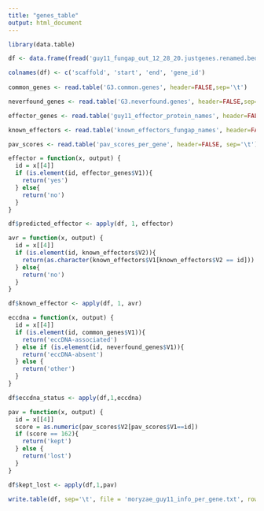 ```yaml
---
title: "genes_table"
output: html_document
---
```


```r
library(data.table)
```

```r

df <- data.frame(fread('guy11_fungap_out_12_28_20.justgenes.renamed.bed'))

colnames(df) <- c('scaffold', 'start', 'end', 'gene_id')
  
common_genes <- read.table('G3.common.genes', header=FALSE,sep='\t')

neverfound_genes <- read.table('G3.neverfound.genes', header=FALSE,sep='\t')

effector_genes <- read.table('guy11_effector_protein_names', header=FALSE, sep='\t')

known_effectors <- read.table('known_effectors_fungap_names', header=FALSE, sep='\t')

pav_scores <- read.table('pav_scores_per_gene', header=FALSE, sep='\t')

```

```r

effector = function(x, output) {
  id = x[[4]]
  if (is.element(id, effector_genes$V1)){
    return('yes')
  } else{
    return('no')
  }
}

df$predicted_effector <- apply(df, 1, effector)

avr = function(x, output) {
  id = x[[4]]
  if (is.element(id, known_effectors$V2)){
    return(as.character(known_effectors$V1[known_effectors$V2 == id]))
  } else{
    return('no')
  }
}

df$known_effector <- apply(df, 1, avr)

eccdna = function(x, output) {
  id = x[[4]]
  if (is.element(id, common_genes$V1)){
    return('eccDNA-associated')
  } else if (is.element(id, neverfound_genes$V1)){
    return('eccDNA-absent')
  } else {
    return('other')
  }
}

df$eccdna_status <- apply(df,1,eccdna)

```

```r

pav = function(x, output) {
  id = x[[4]]
  score = as.numeric(pav_scores$V2[pav_scores$V1==id])
  if (score == 162){
    return('kept')
  } else {
    return('lost')
  }
}

df$kept_lost <- apply(df,1,pav)

```

```r
write.table(df, sep='\t', file = 'moryzae_guy11_info_per_gene.txt', row.names = FALSE, col.names = TRUE, quote=FALSE)
```

